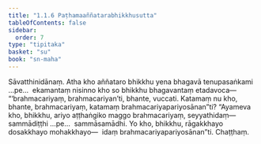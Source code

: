 ```yaml
---
title: "1.1.6 Paṭhamaaññatarabhikkhusutta"
tableOfContents: false
sidebar:
  order: 7
type: "tipitaka"
basket: "su"
book: "sn-maha"
---
```



<DynamicBreadcrumb />

<Division number="6" book="sn-maha" bookNo="14" page="7">

<Paragraph number="33" book="sn-maha">
Sāvatthinidānaṃ. Atha kho aññataro bhikkhu yena bhagavā tenupasaṅkami …pe…  ekamantaṃ nisinno kho so bhikkhu bhagavantaṃ etadavoca—  “‘brahmacariyaṃ, brahmacariyan’ti, bhante, vuccati. Katamaṃ nu kho, bhante, brahmacariyaṃ, katamaṃ brahmacariyapariyosānan”ti?
</Paragraph>

<Paragraph number="34" book="sn-maha">
“Ayameva kho, bhikkhu, ariyo aṭṭhaṅgiko maggo brahmacariyaṃ, seyyathidaṃ—  sammādiṭṭhi …pe…  sammāsamādhi. Yo kho, bhikkhu, rāgakkhayo dosakkhayo mohakkhayo—  idaṃ brahmacariyapariyosānan”ti.

</Paragraph>
</Division>

<Paragraph number="35" type="center" book="sn-maha">
Chaṭṭhaṃ.
</Paragraph>